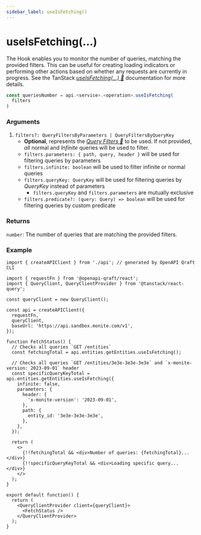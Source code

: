 ```yaml
---
sidebar_label: useIsFetching()
---
```


# useIsFetching(...)

The Hook enables you to monitor the number of queries,
matching the provided filters. This can be useful for creating loading indicators
or performing other actions based on whether any requests are currently in progress.
See the TanStack [_useIsFetching(...) 🌴_](https://tanstack.com/query/latest/docs/framework/react/reference/useIsFetching) documentation for more details.

```ts
const queriesNumber = api.<service>.<operation>.useIsFetching(
  filters
)
```

### Arguments

1. `filters?: QueryFiltersByParameters | QueryFiltersByQueryKey`
   - **Optional**, represents the [_Query Filters 🌴_](https://tanstack.com/query/latest/docs/framework/react/guides/filters#query-filters)
     to be used. If not provided, _all_ normal and _Infinite_ queries will be used to filter.
   - `filters.parameters: { path, query, header }` will be used for filtering queries by parameters
   - `filters.infinite: boolean` will be used to filter infinite or normal queries
   - `filters.queryKey: QueryKey` will be used for filtering queries by _QueryKey_ instead of parameters
     - `filters.queryKey` and `filters.parameters` are mutually exclusive
   - `filters.predicate?: (query: Query) => boolean` will be used for filtering queries by custom predicate

### Returns
`number`: The number of queries that are matching the provided filters.

### Example

```tsx title="src/FetchStatus.tsx"
import { createAPIClient } from './api'; // generated by OpenAPI Qraft CLI

import { requestFn } from '@openapi-qraft/react';
import { QueryClient, QueryClientProvider } from '@tanstack/react-query';

const queryClient = new QueryClient();

const api = createAPIClient({
  requestFn,
  queryClient,
  baseUrl: 'https://api.sandbox.monite.com/v1',
});

function FetchStatus() {
  // Checks all queries `GET /entities`
  const fetchingTotal = api.entities.getEntities.useIsFetching();

  // Checks all queries `GET /entities/3e3e-3e3e-3e3e` and `x-monite-version: 2023-09-01` header
  const specificQueryKeyTotal = api.entities.getEntities.useIsFetching({
    infinite: false,
    parameters: {
      header: {
        'x-monite-version': '2023-09-01',
      },
      path: {
        entity_id: '3e3e-3e3e-3e3e',
      },
    },
  });

  return (
    <>
      {!!fetchingTotal && <div>Number of queries: {fetchingTotal}...</div>}
      {!!specificQueryKeyTotal && <div>Loading specific query...</div>}
    </>
  );
}

export default function() {
  return (
    <QueryClientProvider client={queryClient}>
      <FetchStatus />
    </QueryClientProvider>
  );
}
```
